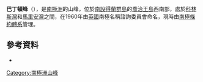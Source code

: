 {{Coord|62|12|S|58|49|W|source:GNIS|display=title}}

'''巴丁頓峰'''（{{lang-en|Buddington Peak}}），是[[南極洲|南極洲]]的山峰，位於[[南設得蘭群島|南設得蘭群島]]的[[喬治王島|喬治王島]]西南部，處於[[科林斯灣_(喬治王島)|科林斯灣]]和[[馬里安灣|馬里安灣]]之間，在1960年由[[英國|英國]]南極名稱諮詢委員會命名，現時由[[南極條約體系|南極條約體系]]管理。

==參考資料==
* {{usgs-gazetteer|id=2102}}

{{Antarctica-geo-stub}}
[[Category:南極洲山峰|Category:南極洲山峰]]